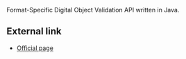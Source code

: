 Format-Specific Digital Object Validation API written in Java.

==External link==
*[http://hul.harvard.edu/jhove Official page]

{{compu-soft-stub}}